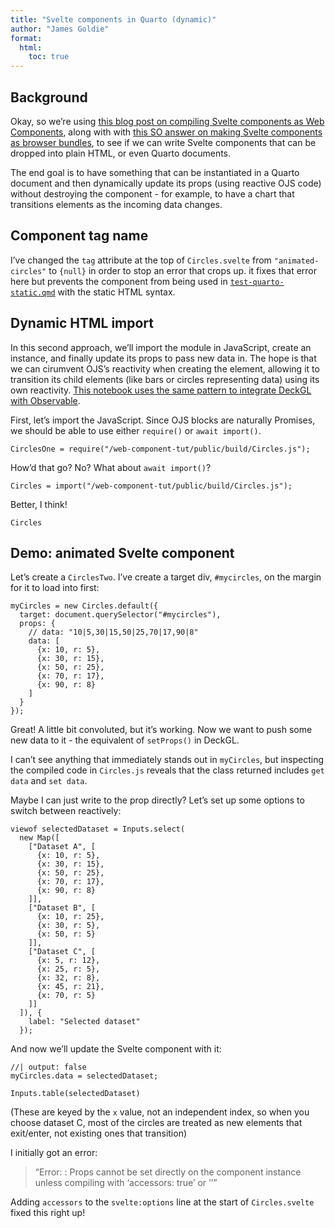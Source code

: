 ```yaml
---
title: "Svelte components in Quarto (dynamic)"
author: "James Goldie"
format:
  html:
    toc: true
---
```


## Background

Okay, so we're using [this blog post on compiling Svelte components as Web Components](https://blog.logrocket.com/build-web-components-svelte), along with with [this SO answer on making Svelte components as browser bundles](https://stackoverflow.com/a/65522522/3246758), to see if we can write Svelte components that can be dropped into plain HTML, or even Quarto documents.

The end goal is to have something that can be instantiated in a Quarto document and then dynamically update its props (using reactive OJS code) without destroying the component - for example, to have a chart that transitions elements as the incoming data changes.

:::{.callout-note}
# Component tag name

I've changed the `tag` attribute at the top of `Circles.svelte` from `"animated-circles"` to `{null}` in order to stop an error that crops up. it fixes that error here but prevents the component from being used in [`test-quarto-static.qmd`](./`test-quarto-static.qmd`) with the static HTML syntax.
:::

## Dynamic HTML import

In this second approach, we'll import the module in JavaScript, create an instance, and finally update its props to pass new data in. The hope is that we can cirumvent OJS's reactivity when creating the element, allowing it to transition its child elements (like bars or circles representing data) using its own reactivity. [This notebook uses the same pattern to integrate DeckGL with Observable](https://observablehq.com/@tmcw/using-mapbox-gl-js).

First, let's import the JavaScript. Since OJS blocks are naturally Promises, we should be able to use either `require()` or `await import()`.

```ojs
CirclesOne = require("/web-component-tut/public/build/Circles.js");
```

How'd that go? No? What about `await import()`?

```ojs
Circles = import("/web-component-tut/public/build/Circles.js");
```

Better, I think!

```ojs
Circles
```

## Demo: animated Svelte component

::::{.column-margin}
```{=html}
<!-- a bit of a hack to get the circle svg to stick in the margin! -->
<style>
  .column-margin.column-container {
    position: sticky; top: 100px;
  }
</style>
```
::: {#mycircles style="background-color:#ffffffcc"}
:::
::::

Let's create a `CirclesTwo`. I've create a target div, `#mycircles`, on the margin for it to load into first:

```ojs
myCircles = new Circles.default({
  target: document.querySelector("#mycircles"),
  props: {
    // data: "10|5,30|15,50|25,70|17,90|8"
    data: [
      {x: 10, r: 5},
      {x: 30, r: 15},
      {x: 50, r: 25},
      {x: 70, r: 17},
      {x: 90, r: 8}
    ]
  }
});
```

Great! A little bit convoluted, but it's working. Now we want to push some new data to it - the equivalent of `setProps()` in DeckGL.

I can't see anything that immediately stands out in `myCircles`, but inspecting the compiled code in `Circles.js` reveals that the class returned includes `get data` and `set data`.

Maybe I can just write to the prop directly? Let's set up some options to switch between reactively:

```ojs
viewof selectedDataset = Inputs.select(
  new Map([
    ["Dataset A", [
      {x: 10, r: 5},
      {x: 30, r: 15},
      {x: 50, r: 25},
      {x: 70, r: 17},
      {x: 90, r: 8}
    ]],
    ["Dataset B", [
      {x: 10, r: 25},
      {x: 30, r: 5},
      {x: 50, r: 5}
    ]],
    ["Dataset C", [
      {x: 5, r: 12},
      {x: 25, r: 5},
      {x: 32, r: 8},
      {x: 45, r: 21},
      {x: 70, r: 5}
    ]]
  ]), {
    label: "Selected dataset"
  });
```

And now we'll update the Svelte component with it:

```ojs
//| output: false
myCircles.data = selectedDataset;
```

```ojs
Inputs.table(selectedDataset)
```

(These are keyed by the `x` value, not an independent index, so when you choose dataset C, most of the circles are treated as new elements that exit/enter, not existing ones that transition)

:::{.callout-note}
I initially got an error:

> "Error: <Circles>: Props cannot be set directly on the component instance unless compiling with 'accessors: true' or '<svelte:options accessors/>'"

Adding `accessors` to the `svelte:options` line at the start of `Circles.svelte` fixed this right up!
:::
